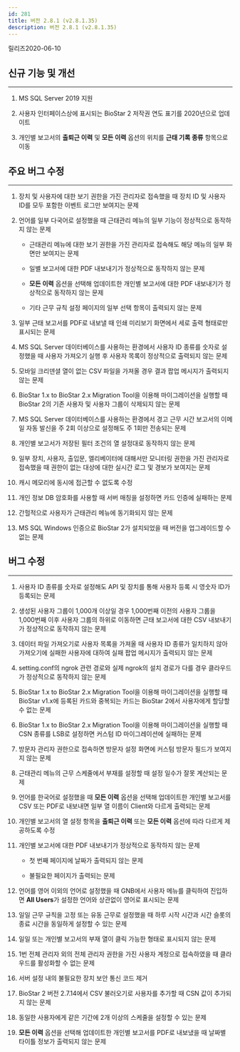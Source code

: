 ```yaml
---
id: 281
title: 버전 2.8.1 (v2.8.1.35)
description: 버전 2.8.1 (v2.8.1.35)
---
```


릴리즈<Separator/>2020-06-10

## 신규 기능 및 개선

---

1. MS SQL Server 2019 지원

1. 사용자 인터페이스상에 표시되는 BioStar 2 저작권 연도 표기를 2020년으로 업데이트

1. 개인별 보고서의 **출퇴근 이력** 및 **모든 이력** 옵션의 위치를 **근태 기록 종류** 항목으로 이동
    
## 주요 버그 수정

---

1. 장치 및 사용자에 대한 보기 권한을 가진 관리자로 접속했을 때 장치 ID 및 사용자 ID를 모두 포함한 이벤트 로그만 보여지는 문제

1. 언어를 일부 다국어로 설정했을 때 근태관리 메뉴의 일부 기능이 정상적으로 동작하지 않는 문제

    * 근태관리 메뉴에 대한 보기 권한을 가진 관리자로 접속해도 해당 메뉴의 일부 화면만 보여지는 문제

    * 일별 보고서에 대한 PDF 내보내기가 정상적으로 동작하지 않는 문제

    * **모든 이력** 옵션을 선택해 업데이트한 개인별 보고서에 대한 PDF 내보내기가 정상적으로 동작하지 않는 문제

    * 기타 근무 규칙 설정 페이지의 일부 선택 항목이 출력되지 않는 문제

1. 일부 근태 보고서를 PDF로 내보낼 때 인쇄 미리보기 화면에서 세로 출력 형태로만 표시되는 문제

1. MS SQL Server 데이터베이스를 사용하는 환경에서 사용자 ID 종류를 숫자로 설정했을 때 사용자 가져오기 실행 후 사용자 목록이 정상적으로 출력되지 않는 문제

1. 모바일 크리덴셜 열이 없는 CSV 파일을 가져올 경우 결과 팝업 메시지가 출력되지 않는 문제

1. BioStar 1.x to BioStar 2.x Migration Tool을 이용해 마이그레이션을 실행할 때 BioStar 2의 기존 사용자 및 사용자 그룹이 삭제되지 않는 문제

1. MS SQL Server 데이터베이스를 사용하는 환경에서 경고 근무 시간 보고서의 이메일 자동 발신을 주 2회 이상으로 설정해도 주 1회만 전송되는 문제

1. 개인별 보고서가 저장된 필터 조건의 열 설정대로 동작하지 않는 문제

1. 일부 장치, 사용자, 출입문, 엘리베이터에 대해서만 모니터링 권한을 가진 관리자로 접속했을 때 권한이 없는 대상에 대한 실시간 로그 및 경보가 보여지는 문제

1. 캐시 메모리에 동시에 접근할 수 없도록 수정

1. 개인 정보 DB 암호화를 사용할 때 서버 매칭을 설정하면 카드 인증에 실패하는 문제

1. 간헐적으로 사용자가 근태관리 메뉴에 동기화되지 않는 문제

1. MS SQL Windows 인증으로 BioStar 2가 설치되었을 때 버전을 업그레이드할 수 없는 문제

## 버그 수정

---

1. 사용자 ID 종류를 숫자로 설정해도 API 및 장치를 통해 사용자 등록 시 영숫자 ID가 등록되는 문제

1. 생성된 사용자 그룹이 1,000개 이상일 경우 1,000번째 이전의 사용자 그룹을 1,000번째 이후 사용자 그룹의 하위로 이동하면 근태 보고서에 대한 CSV 내보내기가 정상적으로 동작하지 않는 문제

1. 데이터 파일 가져오기로 사용자 목록을 가져올 때 사용자 ID 종류가 일치하지 않아 가져오기에 실패한 사용자에 대하여 실패 팝업 메시지가 출력되지 않는 문제

1. setting.conf의 ngrok 관련 경로와 실제 ngrok의 설치 경로가 다를 경우 클라우드가 정상적으로 동작하지 않는 문제

1. BioStar 1.x to BioStar 2.x Migration Tool을 이용해 마이그레이션을 실행할 때 BioStar v1.x에 등록된 카드와 중복되는 카드는 BioStar 2에서 사용자에게 할당할 수 없는 문제

1. BioStar 1.x to BioStar 2.x Migration Tool을 이용해 마이그레이션을 실행할 때 CSN 종류를 LSB로 설정하면 커스텀 ID 마이그레이션에 실패하는 문제

1. 방문자 관리자 권한으로 접속하면 방문자 설정 화면에 커스텀 방문자 필드가 보여지지 않는 문제

1. 근태관리 메뉴의 근무 스케줄에서 부재를 설정할 때 설정 일수가 잘못 계산되는 문제

1. 언어를 한국어로 설정했을 때 **모든 이력** 옵션을 선택해 업데이트한 개인별 보고서를 CSV 또는 PDF로 내보내면 일부 열 이름이 Client와 다르게 출력되는 문제

1. 개인별 보고서의 열 설정 항목을 **출퇴근 이력** 또는 **모든 이력** 옵션에 따라 다르게 제공하도록 수정

1. 개인별 보고서에 대한 PDF 내보내기가 정상적으로 동작하지 않는 문제

    * 첫 번째 페이지에 날짜가 출력되지 않는 문제
    
    * 불필요한 페이지가 출력되는 문제

1. 언어를 영어 이외의 언어로 설정했을 때 GNB에서 사용자 메뉴를 클릭하여 진입하면 **All Users**가 설정한 언어와 상관없이 영어로 표시되는 문제

1. 일일 근무 규칙을 고정 또는 유동 근무로 설정했을 때 하루 시작 시간과 시간 슬롯의 종료 시간을 동일하게 설정할 수 있는 문제

1. 일일 또는 개인별 보고서의 부재 열이 클릭 가능한 형태로 표시되지 않는 문제

1. 1번 전체 관리자 외의 전체 관리자 권한을 가진 사용자 계정으로 접속하였을 때 클라우드를 활성화할 수 없는 문제

1. 서버 설정 내의 불필요한 장치 보안 통신 코드 제거

1. BioStar 2 버전 2.7.14에서 CSV 불러오기로 사용자를 추가할 때 CSN 값이 추가되지 않는 문제

1. 동일한 사용자에게 같은 기간에 2개 이상의 스케줄을 설정할 수 있는 문제

1. **모든 이력** 옵션을 선택해 업데이트한 개인별 보고서를 PDF로 내보냈을 때 날짜별 타이틀 정보가 출력되지 않는 문제